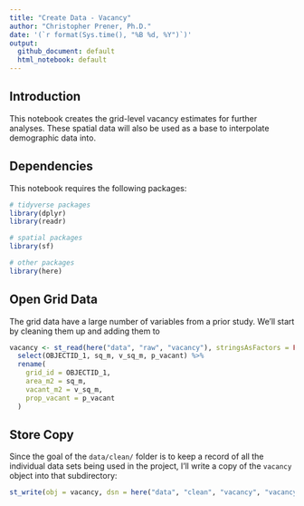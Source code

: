 ```yaml
---
title: "Create Data - Vacancy"
author: "Christopher Prener, Ph.D."
date: '(`r format(Sys.time(), "%B %d, %Y")`)'
output: 
  github_document: default
  html_notebook: default 
---
```


## Introduction
This notebook creates the grid-level vacancy estimates for further analyses. These spatial data will also be used as a base to interpolate demographic data into.

## Dependencies
This notebook requires the following packages:

```r
# tidyverse packages
library(dplyr)
library(readr)

# spatial packages
library(sf)

# other packages
library(here)
```

## Open Grid Data
The grid data have a large number of variables from a prior study. We'll start by cleaning them up and adding them to 

```r
vacancy <- st_read(here("data", "raw", "vacancy"), stringsAsFactors = FALSE) %>%
  select(OBJECTID_1, sq_m, v_sq_m, p_vacant) %>%
  rename(
    grid_id = OBJECTID_1,
    area_m2 = sq_m,
    vacant_m2 = v_sq_m,
    prop_vacant = p_vacant
  )
```

## Store Copy
Since the goal of the `data/clean/` folder is to keep a record of all the individual data sets being used in the project, I'll write a copy of the `vacancy` object into that subdirectory:

```r
st_write(obj = vacancy, dsn = here("data", "clean", "vacancy", "vacancy.shp"), delete_dsn = TRUE)
```
